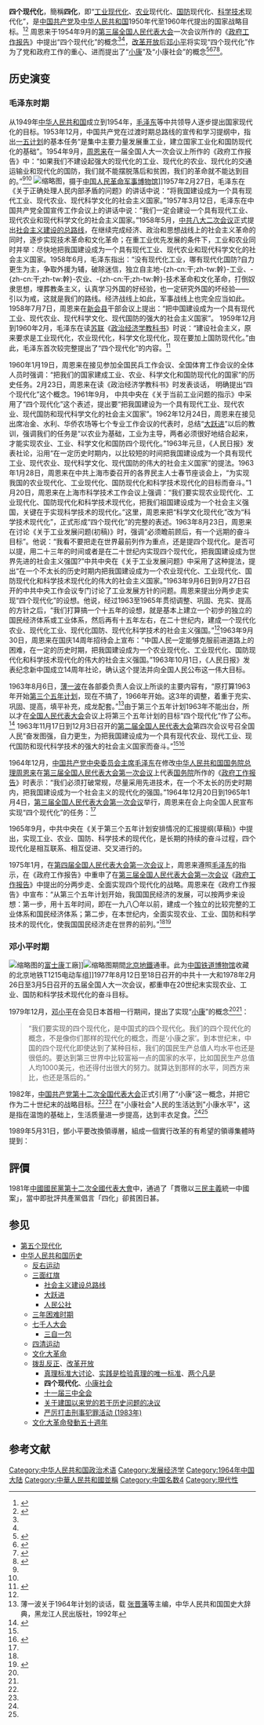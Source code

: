 '''四个现代化'''，簡稱'''四化'''，即“[[工业|工业]][[现代化|现代化]]、[[农业|农业]]现代化、[[国防|国防]]现代化、[[科学|科学]][[技术|技术]]现代化”，是[[中国共产党|中国共产党]]及[[中华人民共和国|中华人民共和国]]1950年代至1960年代提出的国家战略目标。<ref name=":0">{{Cite web|title=“四个现代化”是怎么提出来的？|url=http://cpc.people.com.cn/GB/64156/64157/4418435.html|accessdate=2020-05-25|author=|date=|format=|work=|publisher=人民网|language=|archive-date=2020-05-27|archive-url=https://web.archive.org/web/20200527141216/http://cpc.people.com.cn/GB/64156/64157/4418435.html|dead-url=no}}</ref><ref name=":1">{{Cite web|title=四个现代化宏伟目标的提出|url=http://www.gov.cn/jrzg/2009-09/16/content_1418909.htm|accessdate=2020-05-25|author=|date=|format=|work=|publisher=中华人民共和国中央人民政府|language=|archive-date=2020-05-27|archive-url=https://web.archive.org/web/20200527141221/http://www.gov.cn/jrzg/2009-09/16/content_1418909.htm|dead-url=no}}</ref> 周恩来于1954年9月的[[第三届全国人民代表大会|第三届全国人民代表大会]]一次会议所作的《[[政府工作报告|政府工作报告]]》中提出“四个现代化”的概念<ref name=":0" /><ref name=":1" />，[[改革开放|改革开放]]后[[邓小平|邓小平]]将实现“四个现代化”作为了党和政府工作的重心、进而提出了“[[小康|小康]]”及“小康社会”的概念<ref>{{Cite web|title=邓小平：我们要在中国实现四个现代化，必须在思想政治上坚持四项基本原则。这是实现四个现代化的根本前提。|url=http://cpc.people.com.cn/n1/2019/1025/c69113-31420254.html|accessdate=2020-05-25|author=|date=|format=|work=|publisher=人民网|language=|archive-date=2020-05-27|archive-url=https://web.archive.org/web/20200527141224/http://cpc.people.com.cn/n1/2019/1025/c69113-31420254.html|dead-url=no}}</ref><ref>{{Cite web|title=改革开放四十年大事记|url=http://www.xinhuanet.com/2018-12/17/c_1123861055.htm|accessdate=2020-05-25|author=|date=|format=|work=|publisher=新华网|language=|archive-date=2020-05-27|archive-url=https://web.archive.org/web/20200527141232/http://www.xinhuanet.com/2018-12/17/c_1123861055.htm|dead-url=no}}</ref><ref name=":2">{{Cite web|title=从"四个现代化"到"小康"构想与邓小平苏杭之行|url=http://www.china.com.cn/culture/txt/2008-09/28/content_16549900.htm|accessdate=2020-05-25|author=|date=|format=|work=|publisher=中国网|language=|archive-date=2020-05-26|archive-url=https://web.archive.org/web/20200526173439/http://www.china.com.cn/culture/txt/2008-09/28/content_16549900.htm|dead-url=no}}</ref><ref name=":3">{{Cite web|title=邓小平提出的“小康社会”是什么含义？|url=http://cpc.people.com.cn/GB/64156/64157/4418455.html|accessdate=2020-05-25|author=|date=|format=|work=|publisher=人民网|language=|archive-date=2020-05-26|archive-url=https://web.archive.org/web/20200526173441/http://cpc.people.com.cn/GB/64156/64157/4418455.html|dead-url=no}}</ref>。

==历史演变==

=== 毛泽东时期 ===
从1949年[[中华人民共和国|中华人民共和国]]成立到1954年，[[毛泽东|毛泽东]]等中共领导人逐步提出国家现代化的目标。1953年12月，中国共产党在过渡时期总路线的宣传和学习提纲中，指出[[一五计划|一五计划]]的基本任务“是集中主要力量发展重工业，建立国家工业化和国防现代化的基础”。1954年9月，[[周恩来|周恩来]]在一届全国人大一次会议上所作的《政府工作报告》中：“如果我们不建设起强大的现代化的工业、现代化的农业、现代化的交通运输业和现代化的国防，我们就不能摆脱落后和贫困，我们的革命就不能达到目的。”<ref name=":0" /><ref name=":1" /> [[File:DF2_in_Museum.JPG|缩略图]]，摄于[[中国人民革命军事博物馆|中国人民革命军事博物馆]]]]1957年2月27日，毛泽东在《关于正确处理人民内部矛盾的问题》的讲话中说：“将我国建设成为一个具有现代工业、现代农业、现代科学文化的社会主义国家。”1957年3月12日，毛泽东在中国共产党全国宣传工作会议上的讲话中说：“我们一定会建设一个具有现代工业、现代农业和现代科学文化的社会主义国家。”1958年5月，[[中共八大二次会议|中共八大二次会议]]正式提出[[社会主义建设的总路线|社会主义建设的总路线]]，在继续完成经济、政治和思想战线上的社会主义革命的同时，逐步实现技术革命和文化革命；在重工业优先发展的条件下，工业和农业同时并举：尽快地把我国建设成为一个具有现代工业、现代农业和现代科学文化的社会主义国家。1958年6月，毛泽东指出：“没有现代化工业，哪有现代化国防?自力更生为主，争取外援为辅，破除迷信，独立自主地-{zh-cn:干;zh-tw:幹}-工业、-{zh-cn:干;zh-tw:幹}-农业、-{zh-cn:干;zh-tw:幹}-技术革命和文化革命，打倒奴隶思想，埋葬教条主义，认真学习外国的好经验，也一定研究外国的坏经验—— 引以为戒，这就是我们的路线。经济战线上如此，军事战线上也完全应当如此。1958年7月7日，周恩来在[[新会县|新会县]]干部会议上提出：“把中国建设成为一个具有现代工业、现代农业、现代科学文化、现代国防的强大的社会主义国家”。 1959年12月到1960年2月，毛泽东在读[[苏联|苏联]]《[[政治经济学教科书|政治经济学教科书]]》时说：“建设社会主义，原来要求是工业现代化，农业现代化，科学文化现代化，现在要加上国防现代化。”由此，毛泽东首次较完整提出了“四个现代化”的内容。<ref name="lishi">{{Cite web |url=http://www.zgdsw.org.cn/n/2013/0716/c244514-22211273.html |title=为什么说实现“四个现代化”是老一辈无产阶级革命家的遗愿？，中国共产党历史网，2013年07月16日 |accessdate=2013年12月27日 |archive-date=2013年12月27日 |archive-url=https://web.archive.org/web/20131227165814/http://www.zgdsw.org.cn/n/2013/0716/c244514-22211273.html |dead-url=no }}</ref>

1960年1月19日，周恩来在接见参加全国民兵工作会议、全国体育工作会议的全体人员时强调：“把我们的国家建成工业、农业、科学文化和国防现代化的国家”的历史任务。2月23日，周恩来在读《政治经济学教科书》时发表谈话， 明确提出“四个现代化”这个概念。1961年9月， 中共中央在《关于当前工业问题的指示》中采用了“四个现代化”这个表述，提出要“把我国建设为一个具有现代工业、现代农业、现代国防和现代科学文化的社会主义国家”。1962年12月24日，周恩来在接见出席冶金、水利、华侨农场等七个专业工作会议的代表时，总结“[[大跃进|大跃进]]”以后的教训，强调我们的任务是“以农业为基础，工业为主导，两者必须很好地结合起来，才能实现农业、工业、科学文化和国防四个现代化。”1963年元旦，《人民日报》发表社论，沿用“在一定历史时期内，以比较短的时间把我国建设成为一个具有现代工业、现代农业、现代科学文化、现代国防的伟大的社会主义国家”的提法。1963年1月28日，周恩来在中共上海市委召开的各界民主人士春节座谈会上，“为实现我国的农业现代化、工业现代化、国防现代化和科学技术现代化的目标而奋斗。”1月20日，周恩来在上海市科学技术工作会议上强调：“我们要实现农业现代化、工业现代化、国防现代化和科学技术现代化，把我们祖国建设成为一个社会主义强国，关键在于实现科学技术的现代化。”这里，周恩来把“科学文化现代化”改为“科学技术现代化”，正式形成“四个现代化”的完整的表述。1963年8月23日，周恩来在讨论《关于工业发展问题(初稿)》时，强调“必须瞻前顾后，有一个远期的奋斗目标”。他说：“我看不要把走在世界最前列作为重点，还是提四个现代化。是否可以提，用二十三年的时间或者是在二十世纪内实现四个现代化，把我国建设成为世界先进的社会主义强国?”中共中央在《关于工业发展问题》中采用了这种提法，提出“在一个不太长的历史时期内把我国建设成为一个农业现代化、工业现代化、国防现代化和科学技术现代化的伟大的社会主义国家。”1963年9月6日到9月27日召开的中共中央工作会议专门讨论了工业发展方针的问题。周恩来提出分两步走实现“四个现代化”的设想。他说，经过1963至1965年贯彻调整、巩固、充实、提高的方针之后，“我们打算搞一个十五年的设想，就是基本上建立一个初步的独立的国民经济体系或工业体系，然后再有十五年左右，在二十世纪内，建成一个现代化农业、现代化工业、现代化国防、现代化科学技术的社会主义强国。”<ref name="lishi" />1963年9月30日，周恩来在国庆14周年招待会上宣布：“中国人民一定能够克服前进道路上的困难，在一定的历史时期，把我国建设成为一个农业现代化、工业现代化、国防现代化和科学技术现代化的伟大的社会主义强国。”1963年10月1日，《人民日报》发表纪念新中国成立14周年社论，确认这个提法并向全国人民公布这一伟大目标。 

1963年8月6日，[[薄一波|薄一波]]在各部委负责人会议上所谈的主要内容有，“原打算1963年开始[[第三个五年计划_(中国)|第三个五年计划]]，现在不搞了，1966年开始。这3年的调整，着重于充实、巩固、提高，填平补充，成龙配套。”<ref name="bo">薄一波关于1964年计划的谈话，载 [[张晋藩|张晋藩]]等主编，中华人民共和国国史大辞典，黑龙江人民出版社，1992年</ref>由于第三个五年计划1963年不能出台，所以才在[[全国人民代表大会|全国人民代表大会]]会议上将第三个五年计划的目标“四个现代化”作了公布。<ref name="ifeng">{{Cite web |url=http://finance.ifeng.com/a/20131227/11354727_0.shtml |title=温铁军：每个人回家看看自己房产证 大部分人都会失望，凤凰网，2013年12月27日 |accessdate=2013年12月27日 |archive-date=2013年12月28日 |archive-url=https://web.archive.org/web/20131228055159/http://finance.ifeng.com/a/20131227/11354727_0.shtml |dead-url=no }}</ref> 1963年11月17日到12月3日召开的[[第二届全国人民代表大会|第二届全国人民代表大会]]第四次会议号召全国人民“奋发图强，自力更生，为把我国建设成为一个具有现代农业、现代工业、现代国防和现代科学技术的强大的社会主义国家而奋斗。”<ref name="lishi" /><ref>{{Cite web |url=http://www.china.com.cn/guoqing/2012-01/11/content_24378238.htm |title=关于一九六三年国民经济计划和一九六四年国民经济计划、一九六三年国家预算和一九六四年国家预算初步安排的决议，中国网，2012-01-11 |accessdate=2013-12-27 |archive-date=2013-12-27 |archive-url=https://web.archive.org/web/20131227213538/http://www.china.com.cn/guoqing/2012-01/11/content_24378238.htm |dead-url=no }}</ref>

1964年12月，[[中国共产党中央委员会主席|中国共产党中央委员会主席]][[毛泽东|毛泽东]]在修改[[中华人民共和国国务院总理|中华人民共和国国务院总理]][[周恩来|周恩来]]在[[第三届全国人民代表大会第一次会议|第三届全国人民代表大会第一次会议]]上代表[[中华人民共和国国务院|国务院]]所作的《[[政府工作报告|政府工作报告]]》时表示：“我们必须打破常规，尽量采用先进技术，在一个不太长的历史时期内，把我国建设成为一个社会主义的现代化的强国。”1964年12月20日到1965年1月4日，[[第三届全国人民代表大会第一次会议|第三届全国人民代表大会第一次会议]]举行，周恩来在会上向全国人民宣布实现“四个现代化”的任务：<ref name=lishi/>
{{引用|今后发展国民经济的主要任务，总的来说，就是要在不太长的历史时期内，把我国建设成为一个具有现代农业、现代工业、现代国防和现代科学技术的社会主义强国，赶上和超过世界先进水平。为了实现这个伟大的历史任务，从第三个五年计划开始，我国的国民经济发展，可以两步来考虑：第一步，建立一个独立的比较完整的工业体系和国民经济体系；第二步，全面实现农业、工业、国防和科学技术的现代化，使我国经济走在世界的前列。}}

1965年9月，中共中央在《关于第三个五年计划安排情况的汇报提纲(草稿)》中提出，实现工业、农业、国防、科学技术的现代化，是长期的持续的奋斗过程，四个现代化是相互联系、相互促进、交叉进行的。

1975年1月，在[[第四届全国人民代表大会第一次会议|第四届全国人民代表大会第一次会议]]上，周恩来遵照[[毛泽东|毛泽东]]的指示，在《政府工作报告》中重申了在[[第三届全国人民代表大会第一次会议|第三届全国人民代表大会第一次会议]]《[[政府工作报告|政府工作报告]]》中提出的分两步走、全面实现四个现代化的战略。周恩来在《政府工作报告》中宣布：“从第三个五年计划开始，我国国民经济的发展，可以按两步来设想：第一步，用十五年时间，即在一九八〇年以前，建成一个独立的比较完整的工业体系和国民经济体系；第二步，在本世纪内，全面实现农业、工业、国防和科学技术的现代化，使我国国民经济走在世界的前列。”<ref name="lishi" /><ref>{{Cite web |url=http://renwen.bistu.edu.cn/old/maogai/lessens/lessen5-3-2.html |title=二、实现“四个现代化”的“两步走”战略，毛泽东思想概论精品课程网，于2013-12-27查阅 |accessdate=2013-12-27 |archive-date=2013-12-27 |archive-url=https://web.archive.org/web/20131227184533/http://renwen.bistu.edu.cn/old/maogai/lessens/lessen5-3-2.html |dead-url=no }}</ref>
=== 邓小平时期 ===
{{See also|拨乱反正|改革开放}}[[File:Electronics_factory_in_Shenzhen.jpg|缩略图]]的[[富士康|富士康]]工廠]][[File:Beijing_Subway_T1215.jpg|缩略图]]期間[[北京地鐵|北京地鐵]]通車。此为[[中国铁道博物馆|中国铁道博物馆]]收藏的北京地铁T1215电动车组]]1977年8月12日至18日召开的中共十一大和1978年2月26日至3月5日召开的五届全国人大一次会议，都重申在20世纪末实现农业、工业、国防和科学技术现代化的奋斗目标。 

1979年12月，[[邓小平|邓小平]]在会见日本首相一行期间，提出了实现“[[小康|小康]]”的概念<ref name=":2" /><ref name=":3" />： <blockquote>“我们要实现的四个现代化，是中国式的四个现代化。我们的四个现代化的概念，不是像你们那样的现代化的概念，而是‘小康之家’。到本世纪末，中国的四个现代化即使达到了某种目标，我们的国民生产总值人均水平也还是很低的。要达到第三世界中比较富裕一点的国家的水平，比如国民生产总值人均1000美元，也还得付出很大的努力。就算达到那样的水平，同西方来比，也还是落后的。” </blockquote>1982年，[[中国共产党第十二次全国代表大会|中国共产党第十二次全国代表大会]]正式引用了“小康”这一概念，并把它作为二十世纪末的战略目标。<ref name=":2" /><ref name=":3" /> 在"小康社会"人民的生活达到"小康水平"，这是指在温饱的基础上，生活质量进一步提高，达到丰衣足食。<ref name=":2" /><ref name=":3" /> 

1989年5月31日，鄧小平要改換領導層，組成一個實行改革的有希望的領導集體時提到：
{{quote|「我們政治局、政治局常委會、書記處的同志，都是管大事的人，考慮任何問題都要著眼于長遠，著眼於大局。……對我們這個集體，人民基本上是滿意的，主要是因為我們搞了改革開放，提出了四個現代化的路線，而且真正幹出了實績。……關門可不行啊，中國不可能再回到過去那種封閉時代。那種封閉的方式也造成了災難啊，例如“文化大革命”。在那種狀態下，經濟不可能發展，人民生活不可能改善，國家力量也不可能增強。現在世界的發展一日千里，每天都在變化，特別是科學技術，追都難追上。」<ref>{{Cite web |url=http://cpc.people.com.cn/GB/69112/69113/69684/69696/4950035.html |title=鄧小平：組成一個實行改革的有希望的領導集體，1989年5月31日 |access-date=2014年8月18日 |archive-date=2019年5月7日 |archive-url=https://web.archive.org/web/20190507051426/http://cpc.people.com.cn/GB/69112/69113/69684/69696/4950035.html |dead-url=no }}</ref>}}<br />

== 評價 ==
1981年[[中國國民黨第十二次全國代表大會|中國國民黨第十二次全國代表大會]]中，通過了「貫徹以[[三民主義|三民主義]]統一中國案」，當中即批評共產黨倡言「四化」卻貧困日甚。
{{Cquote|中共師承[[馬克斯主義|馬列邪說]]，出賣民族，摧殘文化，成為近六十年來中國一切禍亂的根源，雖屢次誓言服膺三民主義，表面上標榜國家統一，實際上卻破壞國家統一。觀夫中共於[[北伐|北伐]]、[[對日抗戰|抗戰]]前後所作之聲明，其言行相悖，可為佐證。自其竊據大陸以來，更積三十一年來的罪惡，造成政治腐敗、文化落後、社會混亂；'''倡言「四化」而貧困日甚'''，叫囂「安定」而內鬥不已。由此證明[[共產主義|共產主義]]完全破產，共產制度徹底失敗。
 |中國國民黨第十二次全國代表大會通過重要議題：貫徹以三民主義統一中國}}

== 参见 ==

*[[第五个现代化|第五个现代化]]
*[[中华人民共和国历史|中华人民共和国历史]]
** [[反右运动|反右运动]]
** [[三面红旗|三面红旗]]
*** [[社会主义建设总路线|社会主义建设总路线]]
*** [[大跃进|大跃进]]
*** [[人民公社|人民公社]]
** [[三年困难时期|三年困难时期]]
** [[七千人大会|七千人大会]]
*** [[三自一包|三自一包]]
** [[四清运动|四清运动]]
** [[文化大革命|文化大革命]]
** [[拨乱反正|拨乱反正]]、[[改革开放|改革开放]]
*** [[真理标准大讨论|真理标准大讨论]]、[[实践是检验真理的唯一标准|实践是检验真理的唯一标准]]、[[两个凡是|两个凡是]]
*** '''四个现代化'''、[[小康社会|小康社会]]
*** [[十一届三中全会|十一届三中全会]]
*** [[关于建国以来党的若干历史问题的决议|关于建国以来党的若干历史问题的决议]]
*** [[严厉打击刑事犯罪活动_(1983年)|严厉打击刑事犯罪活动 (1983年)]]
** [[文化大革命發動五十週年|文化大革命發動五十週年]]

== 参考文献 ==
{{reflist}}

{{中国经济}}
{{DEFAULTSORT:S四個現代化}}
[[Category:中华人民共和国政治术语|Category:中华人民共和国政治术语]]
[[Category:发展经济学|Category:发展经济学]]
[[Category:1964年中国大陆|Category:1964年中国大陆]]
[[Category:中華人民共和國並稱|Category:中華人民共和國並稱]]
[[Category:中国名数4|Category:中国名数4]]
[[Category:現代性|Category:現代性]]